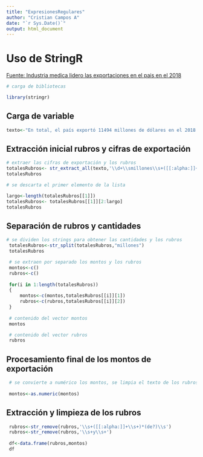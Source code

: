 ---
title: "ExpresionesRegulares"
author: "Cristian Campos A"
date: "`r Sys.Date()`"
output: html_document
---

# Uso de StringR

[Fuente: Industria medica lidero las exportaciones en el pais en el 2018](https://www.crhoy.com/economia/industria-medica-lidero-las-exportaciones-en-el-pais-en-el-2018/)

```{r }
# carga de bibliotecas

library(stringr)
```

## Carga de variable

```{r cars}
texto<-"En total, el país exportó 11494 millones de dólares en el 2018. De esto, más de 1000 millones eran algún tipo de dispositivo médico (agujas, jeringas, catéteres, cánulas o similares), 621 millones de prótesis médicas y 833 millones aparatos médicos y 925 millones piñas frescas."
```

## Extracción inicial rubros y cifras de exportación

```{r }
# extraer las cifras de exportación y los rubros
totalesRubros<- str_extract_all(texto,'\\d+\\smillones\\s+([[:alpha:]]+\\s*)+')
totalesRubros
```

```{r }
# se descarta el primer elemento de la lista

largo<-length(totalesRubros[[1]])
totalesRubros<- totalesRubros[[1]][2:largo]
totalesRubros

```

## Separación de rubros y cantidades

```{r }
# se dividen los strings para obtener las cantidades y los rubros
 totalesRubros<-str_split(totalesRubros,"millones")
 totalesRubros
```

```{r }
 # se extraen por separado los montos y los rubros
 montos<-c()
 rubros<-c()
 
 for(i in 1:length(totalesRubros))
 {
     montos<-c(montos,totalesRubros[[i]][1])
     rubros<-c(rubros,totalesRubros[[i]][2])
 }
 
 # contenido del vector montos
 montos
```

```{r }
 # contenido del vector rubros
 rubros
```

## Procesamiento final de los montos de exportación

```{r }
 # se convierte a numérico los montos, se limpia el texto de los rubros
 
 montos<-as.numeric(montos)
```

## Extracción y limpieza de los rubros

```{r }
 rubros<-str_remove(rubros,'\\s+([[:alpha:]]+\\s+)*(de?)\\s')
 rubros<-str_remove(rubros,'\\s+y\\s+')
 
 df<-data.frame(rubros,montos)
 df
```

```{r }

```

```{r }

```

```{r }

```

```{r }

```

```{r }

```
